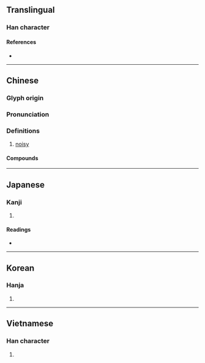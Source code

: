 {{character info/new}}
==Translingual==

===Han character===
{{Han char|rn=30|rad=口|as=11|sn=14|four=64067|canj=RTWA|ids=⿰口曹}}

====References====
* {{Han ref|kx=0205.060|dkj=04175|dj=0427.240|hdz=10674.090|uh=5608|ud=22024|bh=B9CB|bd=47563}}

----

==Chinese==
{{zh-forms}}

===Glyph origin===
{{Han etym}}

===Pronunciation===
{{zh-pron
|m=cáo
|c=cou4
|mn=chhāu/chô
|mc=y
|oc=y
|cat=
}}

===Definitions===
{{zh-hanzi}}

# [[noisy]]

====Compounds====
{{zh-der|亂嘈嘈|勞嘈|吵嘈|嗷嘈|嘈亂|嘈人|嘈吵|嘈嘈|嘈嚷|嘈聒|嘈雜|嚌嘈|嚌嚌嘈嘈|胡嘈}}

----

==Japanese==

===Kanji===
{{ja-kanji|grade=|rs=口11}}

# {{defn|lang=ja|sort=口11}}

====Readings====
* {{ja-readings|on=[[さう]] (sau), [[そう]] (sō), [[せう]] (seu), [[ぜう]] (zeu)|kun=[[かまびすしい]] (kamabisushii)}}

----

==Korean==

===Hanja===
{{ko-hanja|hangeul=조|rv=jo|mr=cho}}

# {{defn|lang=ko|sort=口11}}

----

==Vietnamese==

===Han character===
{{vi-hantu|[[tào]]|rs=口11}}

# {{defn|lang=vi|sort=口11}}